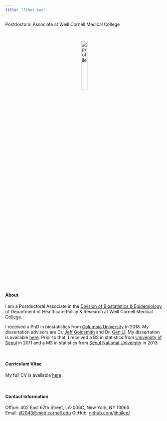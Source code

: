 ```yaml
---
title: "Jihui Lee"
---
```


Postdoctoral Associate at Weill Cornell Medical College

<link rel="stylesheet" href="styles.css" type="text/css">
<link rel="stylesheet" href="academicons/css/academicons.min.css"/>
<link rel="apple-touch-icon" href="/image/icon.png">

<br>

<center><img src="image/profile.png" alt="profile" style="width:20%; border:0px solid"></center>

#### About

I am a Postdoctoral Associate in the [Division of Biostatistics & Epidemiology](http://hpr.weill.cornell.edu/divisions/biostatistics/) of Department of Healthcare Policy & Research at Weill Cornell Medical College.


I received a PhD in biostatistics from [Columbia University](https://www.mailman.columbia.edu/become-student/departments/biostatistics) in 2018. My dissertation advisors are Dr. [Jeff Goldsmith](http://jeffgoldsmith.com) and Dr. [Gen Li](https://sites.google.com/view/ligen). My dissertation is available [here](https://doi.org/10.7916/D8N603XB). Prior to that, I received a BS in statistics from [University of Seoul](http://www.uos.ac.kr/en/) in 2011 and a MS in statistics from [Seoul National University](http://en.snu.ac.kr) in 2013. 

<br>

#### Curriculum Vitae
My full CV is available [here](download/[Jihui Lee] Resume.pdf).

<br>

#### Contact Information

Office: 402 East 67th Street, LA-006C, New York, NY 10065  
Email: [jil2043@med.cornell.edu](mailto:jil2043@med.cornell.edu) 
GitHub: [github.com/jihuilee/](http://github.com/jihuilee/)
